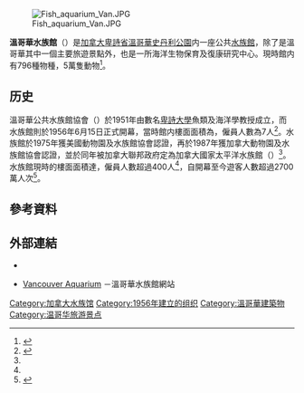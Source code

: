 [[File:Fish_aquarium_Van.JPG|thumb]]

'''溫哥華水族館'''（{{lang-en|Vancouver Aquarium}}）是[[加拿大|加拿大]][[卑詩省|卑詩省]][[溫哥華|溫哥華]][[史丹利公園|史丹利公園]]内一座公共[[水族館|水族館]]，除了是溫哥華其中一個主要旅遊景點外，也是一所海洋生物保育及復康研究中心。現時館内有796種物種，5萬隻動物<ref>{{cite web |url=http://www.vanaqua.org/learn/aquafacts/the-aquarium/our-animals |title=Vancouver Aquarium :: Our Animals |accessdate=2013-07-13 |archive-date=2013-07-14 |archive-url=https://web.archive.org/web/20130714102455/http://www.vanaqua.org/learn/aquafacts/the-aquarium/our-animals |dead-url=no }}</ref>。

==历史==
溫哥華公共水族館協會（{{lang|en|Vancouver Public Aquarium Association}}）於1951年由數名[[卑詩大學|卑詩大學]]魚類及海洋學教授成立，而水族館則於1956年6月15日正式開幕，當時館内樓面面積為{{convert|9000|sqft|m2}}，僱員人數為7人<ref name="history">{{cite web |url=http://www.vanaqua.org/about/history |title=Vancouver Aquarium :: History |accessdate=2013-07-13 |archive-date=2013-06-27 |archive-url=https://web.archive.org/web/20130627152752/http://www.vanaqua.org/about/history |dead-url=yes }}</ref>。水族館於1975年獲美國動物園及水族館協會認證，再於1987年獲加拿大動物園及水族館協會認證，並於同年被加拿大聯邦政府定為加拿大國家太平洋水族館（{{lang|en|Canada's Pacific National Aquarium}}）<ref name="history"/>。水族館現時的樓面面積達{{convert|100000|sqft|m2}}，僱員人數超過400人<ref name="history"/>，自開幕至今遊客人數超過2700萬人次<ref>{{cite web |url=http://www.vanaqua.org/learn/aquafacts/the-aquarium/history-and-people |title=Vancouver Aquarium :: History & People |accessdate=2013-07-13 |archive-date=2013-08-25 |archive-url=https://web.archive.org/web/20130825021225/http://www.vanaqua.org/learn/aquafacts/the-aquarium/history-and-people |dead-url=no }}</ref>。

==參考資料==
{{Reflist}}

==外部連結==
* {{Commons-inline|Category:Vancouver Aquarium|溫哥華水族館}}
* {{en}}[http://www.vanaqua.org/ Vancouver Aquarium] {{Wayback|url=http://www.vanaqua.org/ |date=20130714214150 }}－溫哥華水族館網站

[[Category:加拿大水族馆|Category:加拿大水族馆]]
[[Category:1956年建立的组织|Category:1956年建立的组织]]
[[Category:溫哥華建築物|Category:溫哥華建築物]]
[[Category:温哥华旅游景点|Category:温哥华旅游景点]]